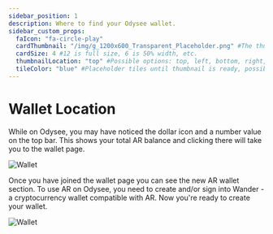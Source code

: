 ```yaml
---
sidebar_position: 1
description: Where to find your Odysee wallet.
sidebar_custom_props:
  faIcon: "fa-circle-play"
  cardThumbnail: "/img/g_1200x600_Transparent_Placeholder.png" #The thumbnail on the category card.
  cardSize: 4 #12 is full size, 6 is 50% width, etc.
  thumbnailLocation: "top" #Possible options: top, left, bottom, right, none
  tileColor: "blue" #Placeholder tiles until thumbnail is ready, possible options: blue, cream, darkpurple, lightpurple, mauve, orange, pink, none
---
```


# Wallet Location

While on Odysee, you may have noticed the dollar icon and a number value on the top bar. This shows your total AR balance and clicking there will take you to the wallet page.

![Wallet](https://thumbs.odycdn.com/e6e0da12567980d225af59fdfb317f86.webp)

Once you have joined the wallet page you can see the new AR wallet section. To use AR on Odysee, you need to create and/or sign into Wander - a cryptocurrency wallet compatible with AR. Now you're ready to create your wallet.

![Wallet](https://thumbs.odycdn.com/182939910a572c0aabb2ef39477fe4b0.webp)
